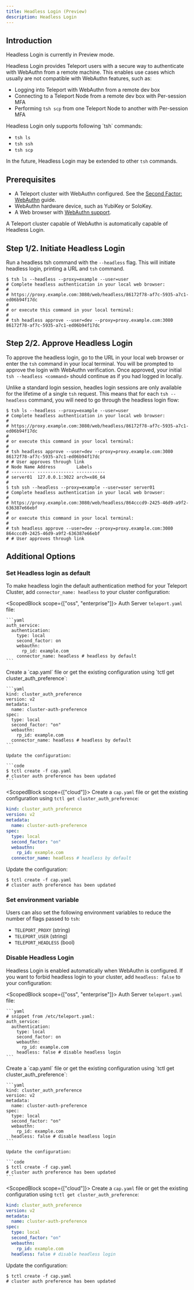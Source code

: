 ```yaml
---
title: Headless Login (Preview)
description: Headless Login
---
```


## Introduction

<Admonition type="warning" title="Preview">
  Headless Login is currently in Preview mode.
</Admonition>

Headless Login provides Teleport users with a secure way to authenticate with WebAuthn from a remote machine. This enables use cases which usually are not compatible with WebAuthn features, such as:

- Logging into Teleport with WebAuthn from a remote dev box
- Connecting to a Teleport Node from a remote dev box with Per-session MFA 
- Performing `tsh scp` from one Teleport Node to another with Per-session MFA

<Admonition type="note" title="Headless Login Support">
  Headless Login only supports following `tsh` commands:
  
  - `tsh ls`
  - `tsh ssh`
  - `tsh scp`

  In the future, Headless Login may be extended to other `tsh` commands.
</Admonition>

## Prerequisites

- A Teleport cluster with WebAuthn configured.
  See the [Second Factor: WebAuthn](./webauthn.mdx) guide.
- WebAuthn hardware device, such as YubiKey or SoloKey.
- A Web browser with [WebAuthn support](
  https://developers.yubico.com/WebAuthn/WebAuthn_Browser_Support/).

A Teleport cluster capable of WebAuthn is automatically capable of Headless Login.

## Step 1/2. Initiate Headless Login

Run a headless tsh command with the `--headless` flag. This will initiate headless login, printing a URL and `tsh` command.

```code
$ tsh ls --headless --proxy=example --user=user
# Complete headless authentication in your local web browser:
# 
# https://proxy.example.com:3080/web/headless/86172f78-af7c-5935-a7c1-ed06b94f17dc
# 
# or execute this command in your local terminal:
# 
# tsh headless approve --user=dev --proxy=proxy.example.com:3080 86172f78-af7c-5935-a7c1-ed06b94f17dc
```

## Step 2/2. Approve Headless Login

To approve the headless login, go to the URL in your local web browser or enter the `tsh` command in your local terminal. You will be prompted to approve the login with WebAuthn verification. Once approved, your initial `tsh --headless <command>` should continue as if you had logged in locally.

Unlike a standard login session, headles login sessions are only available for the lifetime of a single `tsh` request. This means that for each `tsh --headless` command, you will need to go through the headless login flow:

```code 
$ tsh ls --headless --proxy=example --user=user
# Complete headless authentication in your local web browser:
# 
# https://proxy.example.com:3080/web/headless/86172f78-af7c-5935-a7c1-ed06b94f17dc
# 
# or execute this command in your local terminal:
# 
# tsh headless approve --user=dev --proxy=proxy.example.com:3080 86172f78-af7c-5935-a7c1-ed06b94f17dc
# # User approves through link
# Node Name Address        Labels                                                                             
# --------- -------------- -----------
# server01  127.0.0.1:3022 arch=x86_64
#
$ tsh ssh --headless --proxy=example --user=user server01
# Complete headless authentication in your local web browser:
# 
# https://proxy.example.com:3080/web/headless/864cccd9-2425-46d9-a9f2-636387e66ebf
# 
# or execute this command in your local terminal:
# 
# tsh headless approve --user=dev --proxy=proxy.example.com:3080 864cccd9-2425-46d9-a9f2-636387e66ebf
# # User approves through link
```

## Additional Options

### Set Headless login as default

To make headless login the default authentication method for your Teleport Cluster, add `connector_name: headless` to your cluster configuration:


<ScopedBlock scope={["oss", "enterprise"]}>
<Tabs>
  <TabItem label="Static Config">
    Auth Server `teleport.yaml` file:

    ```yaml
    auth_service:
      authentication:
        type: local
        second_factor: on
        webauthn:
          rp_id: example.com
        connector_name: headless # headless by default
    ```
  </TabItem>
  <TabItem label="Dynamic resources">
    Create a `cap.yaml` file or get the existing configuration using
    `tctl get cluster_auth_preference`:

    ```yaml
    kind: cluster_auth_preference
    version: v2
    metadata:
      name: cluster-auth-preference
    spec:
      type: local
      second_factor: "on"
      webauthn:
        rp_id: example.com
      connector_name: headless # headless by default
    ```

    Update the configuration:

    ```code
    $ tctl create -f cap.yaml
    # cluster auth preference has been updated
    ```
  </TabItem>
</Tabs>
</ScopedBlock>

<ScopedBlock scope={["cloud"]}>
Create a `cap.yaml` file or get the existing configuration using
`tctl get cluster_auth_preference`:

```yaml
kind: cluster_auth_preference
version: v2
metadata:
  name: cluster-auth-preference
spec:
  type: local
  second_factor: "on"
  webauthn:
    rp_id: example.com
  connector_name: headless # headless by default
```

Update the configuration:

```code
$ tctl create -f cap.yaml
# cluster auth preference has been updated
```
</ScopedBlock>

### Set environment variable

Users can also set the following environment variables to reduce the number of flags passed to `tsh`:

- `TELEPORT_PROXY` (string)
- `TELEPORT_USER` (string)
- `TELEPORT_HEADLESS` (bool)

### Disable Headless Login

Headless Login is enabled automatically when WebAuthn is configured. If you want to forbid headless login to your cluster, add `headless: false` to your configuration:

<ScopedBlock scope={["oss", "enterprise"]}>
<Tabs>
  <TabItem label="Static Config">
    Auth Server `teleport.yaml` file:

    ```yaml
    # snippet from /etc/teleport.yaml:
    auth_service:
      authentication:
        type: local
        second_factor: on
        webauthn:
          rp_id: example.com
        headless: false # disable headless login
    ```
  </TabItem>
  <TabItem label="Dynamic resources">
    Create a `cap.yaml` file or get the existing configuration using
    `tctl get cluster_auth_preference`:

    ```yaml
    kind: cluster_auth_preference
    version: v2
    metadata:
      name: cluster-auth-preference
    spec:
      type: local
      second_factor: "on"
      webauthn:
        rp_id: example.com
      headless: false # disable headless login
    ```

    Update the configuration:

    ```code
    $ tctl create -f cap.yaml
    # cluster auth preference has been updated
    ```
  </TabItem>
</Tabs>
</ScopedBlock>

<ScopedBlock scope={["cloud"]}>
Create a `cap.yaml` file or get the existing configuration using
`tctl get cluster_auth_preference`:

```yaml
kind: cluster_auth_preference
version: v2
metadata:
  name: cluster-auth-preference
spec:
  type: local
  second_factor: "on"
  webauthn:
    rp_id: example.com
  headless: false # disable headless login
```

Update the configuration:

```code
$ tctl create -f cap.yaml
# cluster auth preference has been updated
```
</ScopedBlock>
